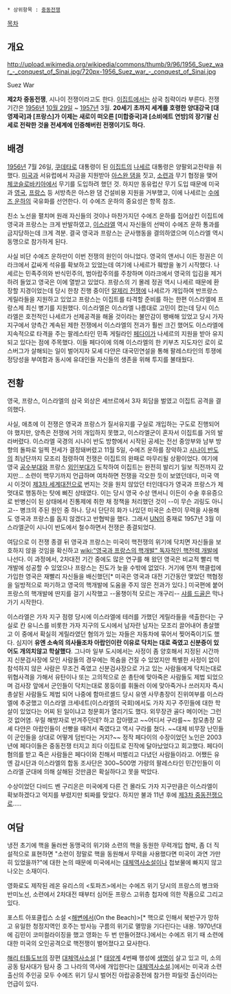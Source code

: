  * 상위항목 : [[중동전쟁]]

[[목차]]

== 개요 ==
http://upload.wikimedia.org/wikipedia/commons/thumb/9/96/1956_Suez_war_-_conquest_of_Sinai.jpg/720px-1956_Suez_war_-_conquest_of_Sinai.jpg

Suez War

'''제2차 중동전쟁''', 시나이 전쟁이라고도 한다. [[이집트]]에서는 삼국 침략이라 부른다.
전쟁기간은 [[1956년]] [[10월 29일]] ~ [[1957년]] 3월.
'''20세기 초까지 세계를 호령한 양대강국 [대영제국]과 [프랑스]가 이제는 새로이 떠오른 [미합중국]과 [소비에트 연방]의 장기말 신세로 전락한 것을 전세계에 인증해버린 전쟁이기도 하다.'''

== 배경 ==
[[1956년]] 7월 26일, [[쿠데타]]로 대통령이 된 [[이집트]]의 [[나세르]] 대통령은 양팔외교전략을 취했다. [[미국]]과 서유럽에서 자금을 지원받아 [[아스완 댐]]을 짓고, [[소련]]과 무기 협정을 맺어 [[체코슬로바키아]]에서 무기를 도입하려 했던 것. 하지만 동유럽산 무기 도입 때문에 미국과 [[영국]], [[프랑스]] 등 서방측은 아스완 댐 건설비용 지원을 거부했고, 이에 나세르는 [[수에즈 운하]]의 국유화를 선언한다. 이 수에즈 운하의 중요성은 항목 참조.

친소 노선을 펼치며 원래 자신들의 것이나 마찬가지던 수에즈 운하를 집어삼킨 이집트에 영국과 프랑스는 크게 반발하였고, [[이스라엘]] 역시 자신들의 선박이 수에즈 운하 통과를 금지당하는데 크게 격분. 결국 영국과 프랑스는 군사행동을 결의하였으며 이스라엘 역시 동맹으로 참가하게 된다.

사실 비단 수에즈 운하만이 이번 전쟁의 원인이 아니었다. 영국의 앤서니 이든 정권은 이라크에서 값싸게 석유를 확보하고 있었는데 여기에 나세르가 훼방을 놓기 시작했다. 나세르는 민족주의와 반식민주의, 범아랍주의를 주창하며 이라크에서 영국의 입김을 제거하려 들었고 영국은 이에 열받고 있었다. 프랑스의 기 몰레 정권 역시 나세르 때문에 환장할 지경이었는데 당시 한창 진행 중이던 [[알제리 전쟁]]에 나세르가 개입하여 반프랑스 게릴라들을 지원하고 있었고 프랑스는 이집트를 타격할 준비를 하는 한편 이스라엘에 프랑스제 최신 병기를 지원했다. 이스라엘은 이스라엘 나름대로 고민이 컸는데 당시 이스라엘은 호전적인 나세르가 선제공격을 해올 것이라는 불안감이 팽배해 있었고 당시 가자지구에서 양측간 계속된 제한 전쟁에서 이스라엘의 전과가 훨씬 크긴 했어도 이스라엘에 지속적으로 타격을 주는 팔레스타인 민족 게릴라인 [[페다이]]가 나세르의 지원을 받아 유지되고 있다는 점에 주목했다. 이들 페다이에 의해 이스라엘의 한 키부츠 지도자인 로이 로스버그가 살해되는 일이 벌어지자 모셰 다얀은 대국민연설을 통해 팔레스타인의 투쟁에 정당성을 부여함과 동시에 유대인들 자신들의 생존을 위해 투지를 불태웠다.

== 전황 ==
영국, 프랑스, 이스라엘의 삼국 외상은 셰브르에서 3자 회담을 벌였고 이집트 공격을 결의했다.

사실, 애초에 이 전쟁은 영국과 프랑스가 질서유지를 구실로 개입하는 구도로 진행되어야 했지만, 양측은 전쟁에 거의 개입하지 못했고, 이스라엘군이 혼자서 이집트를 거의 발라버렸다. 이스라엘 국경의 시나이 반도 방향에서 시작된 공세는 전선 중앙부와 남부 방향의 돌파로 일찍 전세가 결정돼버렸고 11월 5일, 수에즈 운하를 장악하고 [[시나이 반도]]의 최남단까지 모조리 점령하여 전쟁은 이집트의 완패로 마무리될 상황이었다. 여기에 영국 [[공수부대]]와 프랑스 [[외인부대]]가 도착하여 이집트는 완전히 발리기 일보 직전까지 갔지만... 소련이 핵무기까지 언급하며 여차하면 전쟁을 각오한 듯이 보였던데다, 미국 역시 이것이 [[제3차 세계대전]]으로 번지는 것을 원치 않았던 터인데다가 영국과 프랑스가 제멋대로 행동하는 탓에 삐진 상태였다. 이는 당시 영국 수상 앤서니 이든이 수술 후유증으로 반병신이 된 상태에서 진통제에 취한 채 정책을 처리했던 것이 --이 무슨 괴링도 아니고-- 병크의 주된 원인 중 하나. 당시 단단히 화가 나있던 미국은 소련이 무력을 사용해도 영국과 프랑스를 돕지 않겠다고 반협박을 했다. 그래서 [[UN]]의 중재로 1957년 3월 이스라엘군이 시나이 반도에서 철수하면서 전쟁은 종결되었다. 

여담으로 이 전쟁 종결 뒤 영국과 프랑스는 미국이 핵전쟁의 위기에 닥치면 자신들을 보호하지 않을 것임을 확신하고 [[wiki:"영국과 프랑스의 핵개발" 독자적인 핵전력 개발]]에 나선다. 이 과정에서, 2차대전 기간 중에도 많은 연구를 해 왔던 영국은 비교적 빨리 핵개발에 성공할 수 있었으나 프랑스는 진도가 늦을 수밖에 없었다. 거기에 먼저 핵클럽에 가입한 영국은 재빨리 자신들을 배신했던[* 미국은 영국과 대전 기간동안 맺었던 핵협정을 일방적으로 파기하고 영국의 핵개발에 도움을 주지 않은 전과가 있다.] 미국편에 붙어 프랑스의 핵개발에 딴지를 걸기 시작했고 --올챙이적 모르는 개구리-- [[샤를 드골]]은 막나가기 시작한다.

이스라엘은 가자 지구 점령 당시에 이스라엘에 테러를 가했던 게릴라들을 색출한다는 구실로 칸 유니스를 비롯한 가자 지구의 도시에서 남자란 남자는 모조리 끌어내어 총살했고 이 중에서 확실히 게릴라였던 혐의가 있는 자들은 자동차에 묶어서 찢어죽이기도 했다. 심지어 '''유엔 소속의 의사들조차 아랍인이란 이유로 닥치는 대로 죽였고 신분증이 있어도 개의치않고 학살했다'''. 그나마 일부 도시에서는 사정이 좀 양호해서 지정된 시간까지 신분검사장에 모인 사람들의 경우에는 목숨을 건질 수 있었지만 특별한 사정이 없이 참석하지 않은 사람은 무조건 죽였고 신분검사장으로 가고 있는 사람들에게 닥치는대로 위협사격을 가해서 유탄이나 또는 고의적으로 쏜 총탄에 맞아죽은 사람들도 제법 되었으며 검사장 앞에서 군인들이 닥치는대로 몽둥이를 휘둘러 이에 맞아죽거나 쓰러지자 즉시 총살된 사람들도 제법 되어 나중에 함마르셸드 당시 유엔 사무총장이 진위여부를 이스라엘에 추궁했고 이스라엘 크세네트(이스라엘의 국회)에서도 가자 지구 주민들에 대한 학살이 있었다는 어찌 된 일이냐고 청문회가 열리기도 했다. 외무장관 골다 메이어는 그런 것 없어염. 우릴 해방자로 반겨주던데? 하고 잡아뗐고 ~~어디서 구라를~~ 참모총장 모셰 다얀은 아랍인들이 선빵을 때려서 죽였다고 역시 구라를 쳤다. ~~대체 비무장 난민들이 군인들을 상대로 어떻게 덤빈다는 거지?~~ 정작 페다이의 수장이었던 노인은 2003년에 페다이들은 중동전쟁 터지고 죄다 이집트로 진작에 달아났었다고 회고했다. 페다이 혐의를 받고 죽은 사람들은 페다이와 친해서 떠벌리고 다녔던 사람들이라고. 어쨌든 유엔 감시단과 이스라엘의 합동 조사단은 300~500명 가량의 팔레스타인 민간인들이 이스라엘 군대에 의해 살해된 것만큼은 확실하다고 못을 박았다.

수상이었던 다비드 벤 구리온은 미국에게 다른 건 몰라도 가자 지구만큼은 이스라엘이 확보하겠다고 억지를 부렸지만 퇴짜를 맞았다. 하지만 불과 11년 후에 [[제3차 중동전쟁]]으로.....

== 여담 ==
냉전 초기에 핵을 둘러싼 동맹국의 위기와 소련의 핵을 동원한 무력개입 협박, 좀 더 직설적으로 표현하면 "소련이 정말로 핵을 동원해서 무력을 사용했다면 미국이 과연 가만히 있었을까?"에 대한 논의 때문에 미국에서는 [[대체역사소설]]이나 첩보물에 빠지지 않고 나오는 소재이다.

영화로도 제작된 레온 유리스의 <토파즈>에서는 수에즈 위기 당시의 프랑스의 병크와 반미노선, 소련에서 2차대전 때부터 심어둔 프랑스 고위층 첩자에 의한 작품으로 그리고 있다.

포스트 아포클립스 소설 <[[해변에서]](On the Beach)>[* 핵으로 인해서 북반구가 망하고 유일한 청정지역인 호주는 방사능 구름의 위기로 멸망을 기다린다는 내용. 1970년대에 김민이 코미컬라이징을 했고 영화는 두 번 만들어졌다.]에서는 수에즈 위기 때 소련에 대한 미국의 오인공격으로 핵전쟁이 벌어졌다고 묘사한다.

[[해리 터틀도브]]의 장편 [[대체역사소설]] <The World of Diffrernce>[* [[태양계]] 4번째 행성에 [[생명]]이 살고 있고 미, 소의 공동 탐사대가 탐사 중 그 나라의 역사에 개입한다는 [[대체역사소설]].]에서는 미국과 소련 출신의 주인공 모두 수에즈 위기 당시 벌어진 아랍공중전에 참가한 파일럿 출신이라는 언급이 있다.
